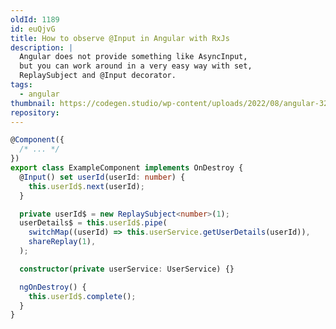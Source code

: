 ```yaml
---
oldId: 1189
id: euQjvG
title: How to observe @Input in Angular with RxJs
description: |
  Angular does not provide something like AsyncInput, 
  but you can work around in a very easy way with set, 
  ReplaySubject and @Input decorator.
tags:
  - angular
thumbnail: https://codegen.studio/wp-content/uploads/2022/08/angular-320x180.png
repository:
---
```


```ts
@Component({
  /* ... */
})
export class ExampleComponent implements OnDestroy {
  @Input() set userId(userId: number) {
    this.userId$.next(userId);
  }

  private userId$ = new ReplaySubject<number>(1);
  userDetails$ = this.userId$.pipe(
    switchMap((userId) => this.userService.getUserDetails(userId)),
    shareReplay(1),
  );

  constructor(private userService: UserService) {}

  ngOnDestroy() {
    this.userId$.complete();
  }
}
```
